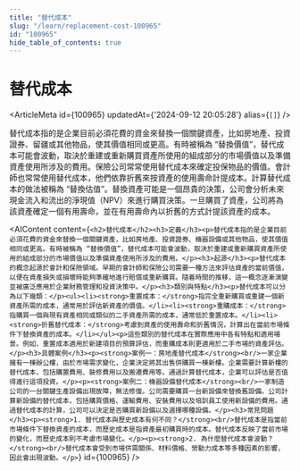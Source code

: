 ```yaml
---
title: "替代成本"
slug: "/learn/replacement-cost-100965"
id: "100965"
hide_table_of_contents: true
---
```



# 替代成本

<ArticleMeta id={100965} updatedAt={'2024-09-12 20:05:28'} alias={`[]`} />
<div className='border-solid border-b border-t-0 my-4 border-[var(--ifm-color-gray-300)]' />

替代成本指的是企業目前必須花費的資金來替換一個關鍵資產，比如房地產、投資證券、留疆或其他物品，使其價值相同或更高。有時被稱為 “替換價值”，替代成本可能會波動，取決於重建或重新購買資產所使用的組成部分的市場價值以及準備資產使用所涉及的費用。保險公司常常使用替代成本來確定投保物品的價值。會計師也常常使用替代成本，他們依靠折舊來按資產的使用壽命計提成本。計算替代成本的做法被稱為 “替換估值”。替換資產可能是一個昂貴的決策，公司會分析未來現金流入和流出的淨現值（NPV）來進行購買決策。一旦購買了資產，公司將為該資產確定一個有用壽命，並在有用壽命內以折舊的方式計提該資產的成本。

<AIContent content={`<h2>替代成本</h2><h3>定義</h3><p>替代成本指的是企業目前必須花費的資金來替換一個關鍵資產，比如房地產、投資證券、機器設備或其他物品，使其價值相同或更高。有時被稱為 “替換價值”，替代成本可能會波動，取決於重建或重新購買資產所使用的組成部分的市場價值以及準備資產使用所涉及的費用。</p><h3>起源</h3><p>替代成本的概念起源於會計和保險領域。早期的會計師和保險公司需要一種方法來評估資產的當前價值，以便在資產損失或損壞時能夠準確地進行賠償或重新購買。隨着時間的推移，這一概念逐漸演變並被廣泛應用於企業財務管理和投資決策中。</p><h3>類別與特點</h3><p>替代成本可以分為以下幾類：</p><ul><li><strong>重置成本：</strong>指完全重新購買或重建一個新資產所需的成本，通常用於評估新資產的價值。</li><li><strong>重購成本：</strong>指購買一個與現有資產相同或類似的二手資產所需的成本，通常低於重置成本。</li><li><strong>折舊替代成本：</strong>考慮到資產的使用壽命和折舊情況，計算出在當前市場條件下替換資產的成本。</li></ul><p>這些類別的替代成本在實際應用中各有特點和適用場景。例如，重置成本適用於新建項目的預算評估，而重購成本則更適用於二手市場的資產評估。</p><h3>具體案例</h3><p><strong>案例一：房地產替代成本</strong><br/>一家企業擁有一棟辦公樓，由於市場需求變化，企業決定將其出售併購買一棟新樓。企業需要計算新樓的替代成本，包括購置費用、裝修費用以及搬遷費用等。通過計算替代成本，企業可以評估是否值得進行這項投資。</p><p><strong>案例二：機器設備替代成本</strong><br/>一家制造公司的一台關鍵生產設備出現故障，無法修復。公司需要購買一台新設備來替換舊設備。公司計算新設備的替代成本，包括購買價格、運輸費用、安裝費用以及培訓員工使用新設備的費用。通過替代成本的計算，公司可以決定是否購買新設備以及選擇哪種設備。</p><h3>常見問題</h3><p><strong>1. 替代成本與歷史成本有何不同？</strong><br/>替代成本是指當前市場條件下替換資產的成本，而歷史成本是指資產最初購買時的成本。替代成本反映了當前市場的變化，而歷史成本則不考慮市場變化。</p><p><strong>2. 為什麼替代成本會波動？</strong><br/>替代成本會受到市場供需關係、材料價格、勞動力成本等多種因素的影響，因此會出現波動。</p>`} id={100965} />
